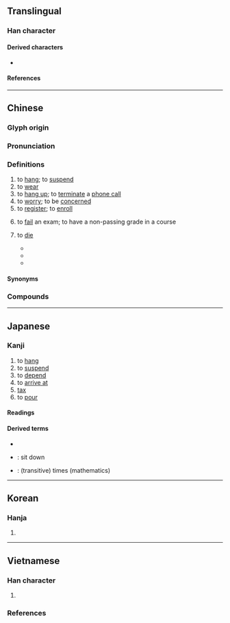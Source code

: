 {{also|挂}}
{{character info}}
==Translingual==

===Han character===
{{Han char|rn=64|rad=手|as=08|sn=11|four=53000|canj=QGGY|ids=⿰扌卦}}

====Derived characters====
* {{l|mul|[[𫫔]], [[𦟺]]}}

====References====
{{Han ref|kx=0438.050|dkj=12267|dj=0788.030|hdz=31890.130|uh=639B}}

----

==Chinese==
{{zh-forms|s=挂|alt=挂,罣,𦊱}}

===Glyph origin===
{{Han etym}}

===Pronunciation===
{{zh-pron
|m=guà
|ma=y
|m-s=
|dg=гуа3
|c=gwaa3,kwaa3
|c-t=
|g=gua4
|h=pfs=koa/kua;gd=gua4
|j=gua3
|mb=gua̿
|md=guá
|mn=kòa/qz,tw,xm:kùi/tw:khòa
|mn_note=kòa - literary; kùi - vernacular
|mn-t=kua3/gua3/guê3
|mn-t_note=gua3 - “to wear”, used in {{zh-l|*交掛}}; guê3 - used in {{zh-l|*掛紙}}
|w=2ko
|x=gua4
|mc=y
|oc=y
|cat=v,n
}}

===Definitions===
{{zh-hanzi}}

# to [[hang]]; to [[suspend]]
# to [[wear]]
# to [[hang up]]; to [[terminate]] a [[phone call]]
# to [[worry]]; to be [[concerned]]
# to [[register]]; to [[enroll]]
# {{lb|zh|colloquial}} to [[fail]] an exam; to have a non-passing grade in a course
# {{lb|zh|humorous|colloquial}} to [[die]]
#* {{zh-x|鏈接 掛 了。|The link is dead.}}
#* {{zh-x|服務器 掛 了。|The server is down.}}
#* {{zh-x|我 這{zhè}樣{yàng} 的 人，在 野外 估計{ji} 出 不了{liǎo} 三 天 就 掛 了。|A person like me being in the wild would likely '''die''' within three days.|M-UIB}}

====Synonyms====
{{zh-syn-saurus|死亡}}

===Compounds===
{{zh-der|掛齒|掛鉤|掛號|掛麵|掛住|掛念|掛孝|披掛|心掛掛|吃掛絡兒|外掛|倒掛金鉤|帶膆貂掛|張燈掛彩|張掛|一絲不掛|延陵掛劍|不足掛齒|垂掛|季札掛劍|全掛子|大馬步掛|吊掛|何足掛齒|小掛兒|懸腸掛肚|牽腸掛肚|掛杯架|掛肚牽心|無牽無掛|掛連|掛鐮|掛心|掛肚牽腸|掛牌|掛漏|掛劍|掛紅|掛意|掛線|掛礙|掛鐘|掛車|掛圖|掛帥|無足掛齒|掛鉤子|掛印而逃|掛單|掛火|掛慮|掛懷|掛角|掛柱|掛幌子|掛賬|披掛綽鎗|掛瓢|掛冠而去|掛名|掛進|掛牌匯率|掛鋤|掛落兒|拖掛|掛千|掛失止付|掛毯|掛燈結彩|掛上鉤|掛絡兒|掛錢|掛鏡兒|穿麻掛孝|掛出|掛氣|掛燈|牽五掛四|掛牽|掛紅燈|掛失|掛角讀書|掛不住|掛僵|掛味兒|掛一漏萬|掛搭|掛花|掛樁|掛球蛋|掛斗|掛紙|牽肚掛腸|牽掛|牽三掛四|掛告|牛角掛書|掛錶|燈掛|掛冠|無掛無礙|掛彩|掛腸懸膽|樹掛|清湯掛麵|掛零|掛了幌子|掛龍雨|懸掛|掛累|掛冠歸里|披掛上陣|掛褡|掛頭牌|掛貨鋪|掛印懸牌|掛軸|掛記|掛眼|掛欠|掛招牌|掛屏|披肝掛膽|號掛子|記掛|金榜掛名|羚羊掛角|補掛朝珠}}

{{zh-cat|Beginning}}

----

==Japanese==

===Kanji===
{{ja-kanji|grade=c|rs=手08}}

# to [[hang]]
# to [[suspend]]
# to [[depend]]
# to [[arrive at]]
# [[tax#Noun|tax]]
# to [[pour]]

====Readings====
{{ja-readings
|goon=け
|kanon=かい
|kanyoon=か
|kun=か-ける, か-かる, かかり-
}}

====Derived terms====
* {{ja-r|掛かる|かかる}}
* {{ja-r|腰%掛ける|こし%かける}}: sit down
* {{ja-r|掛ける|かける}}: (transitive) times (mathematics)

----

==Korean==

===Hanja===
{{ko-hanja|걸다|걸|괘}}

# {{hanja form of|괘|to [[hang]]; to [[suspend]]; to [[divide]]}}

----

==Vietnamese==

===Han character===
{{vi-readings|rs=手08
|hanviet=quải-tdcndg;gdhn
|phienthiet=
|nom=quảy-tdcndg;tdcntd;btcn, quấy-tdcntd;gdhn;btcn, quẩy-tdcntd;gdhn, quậy-tdcntd;gdhn, quải-tdcndg;gdhn, khoải-tdcndg;btcn, gỏi-tdcndg, quẻ-tdcndg, quai-btcn, quẫy-btcn
}}

# {{rfdef|vi|sort=手08}}

===References===
<references/>